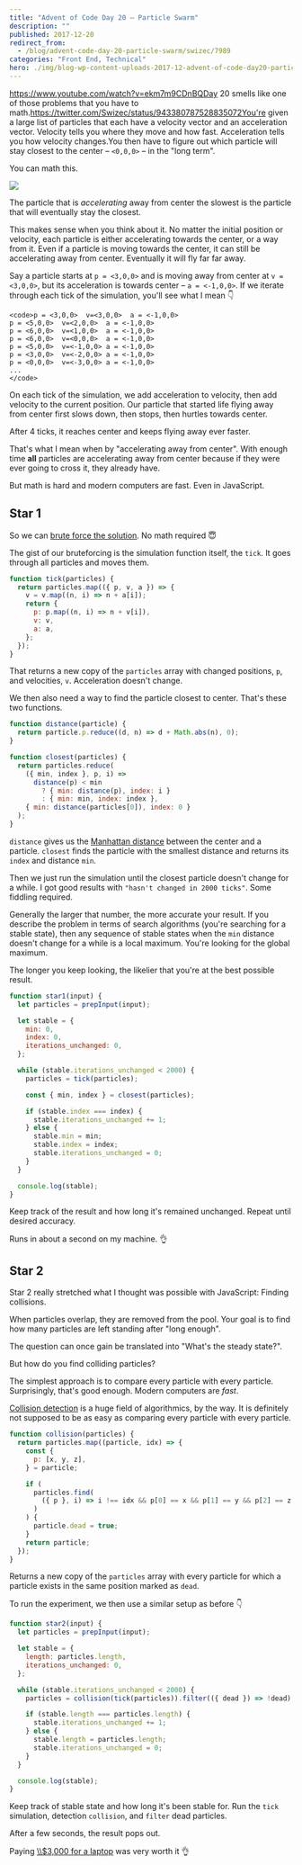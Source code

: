 ```yaml
---
title: "Advent of Code Day 20 – Particle Swarm"
description: ""
published: 2017-12-20
redirect_from:
  - /blog/advent-code-day-20-particle-swarm/swizec/7989
categories: "Front End, Technical"
hero: ./img/blog-wp-content-uploads-2017-12-advent-of-code-day20-particles-1024x575.jpg
---
```


<https://www.youtube.com/watch?v=ekm7m9CDnBQDay> 20 smells like one of those problems that you have to math.<https://twitter.com/Swizec/status/943380787528835072You're> given a large list of particles that each have a velocity vector and an acceleration vector. Velocity tells you where they move and how fast. Acceleration tells you how velocity changes.You then have to figure out which particle will stay closest to the center – `<0,0,0>` – in the "long term".

You can math this.

![](./img/blog-wp-content-uploads-2017-12-advent-of-code-day20-particles-1024x575.jpg)

The particle that is _accelerating_ away from center the slowest is the particle that will eventually stay the closest.

This makes sense when you think about it. No matter the initial position or velocity, each particle is either accelerating towards the center, or a way from it. Even if a particle is moving towards the center, it can still be accelerating away from center. Eventually it will fly far far away.

Say a particle starts at `p = <3,0,0>` and is moving away from center at `v = <3,0,0>`, but its acceleration is towards center – `a = <-1,0,0>`. If we iterate through each tick of the simulation, you'll see what I mean 👇

```undefined
<code>p = <3,0,0>  v=<3,0,0>  a = <-1,0,0>
p = <5,0,0>  v=<2,0,0>  a = <-1,0,0>
p = <6,0,0>  v=<1,0,0>  a = <-1,0,0>
p = <6,0,0>  v=<0,0,0>  a = <-1,0,0>
p = <5,0,0>  v=<-1,0,0> a = <-1,0,0>
p = <3,0,0>  v=<-2,0,0> a = <-1,0,0>
p = <0,0,0>  v=<-3,0,0> a = <-1,0,0>
...
</code>
```

On each tick of the simulation, we add acceleration to velocity, then add velocity to the current position. Our particle that started life flying away from center first slows down, then stops, then hurtles towards center.

After 4 ticks, it reaches center and keeps flying away ever faster.

That's what I mean when by "accelerating away from center". With enough time **all** particles are accelerating away from center because if they were ever going to cross it, they already have.

But math is hard and modern computers are fast. Even in JavaScript.

## Star 1

So we can [brute force the solution](https://github.com/Swizec/advent-of-code-2017/blob/master/20.js#L1037). No math required 😇

The gist of our bruteforcing is the simulation function itself, the `tick`. It goes through all particles and moves them.

```javascript
function tick(particles) {
  return particles.map(({ p, v, a }) => {
    v = v.map((n, i) => n + a[i]);
    return {
      p: p.map((n, i) => n + v[i]),
      v: v,
      a: a,
    };
  });
}
```

That returns a new copy of the `particles` array with changed positions, `p`, and velocities, `v`. Acceleration doesn't change.

We then also need a way to find the particle closest to center. That's these two functions.

```javascript
function distance(particle) {
  return particle.p.reduce((d, n) => d + Math.abs(n), 0);
}

function closest(particles) {
  return particles.reduce(
    ({ min, index }, p, i) =>
      distance(p) < min
        ? { min: distance(p), index: i }
        : { min: min, index: index },
    { min: distance(particles[0]), index: 0 }
  );
}
```

`distance` gives us the [Manhattan distance](https://en.wikipedia.org/wiki/Taxicab_geometry) between the center and a particle. `closest` finds the particle with the smallest distance and returns its `index` and distance `min`.

Then we just run the simulation until the closest particle doesn't change for a while. I got good results with `"hasn't changed in 2000 ticks"`. Some fiddling required.

Generally the larger that number, the more accurate your result. If you describe the problem in terms of search algorithms (you're searching for a stable state), then any sequence of stable states when the `min` distance doesn't change for a while is a local maximum. You're looking for the global maximum.

The longer you keep looking, the likelier that you're at the best possible result.

```javascript
function star1(input) {
  let particles = prepInput(input);

  let stable = {
    min: 0,
    index: 0,
    iterations_unchanged: 0,
  };

  while (stable.iterations_unchanged < 2000) {
    particles = tick(particles);

    const { min, index } = closest(particles);

    if (stable.index === index) {
      stable.iterations_unchanged += 1;
    } else {
      stable.min = min;
      stable.index = index;
      stable.iterations_unchanged = 0;
    }
  }

  console.log(stable);
}
```

Keep track of the result and how long it's remained unchanged. Repeat until desired accuracy.

Runs in about a second on my machine. 👌

## Star 2

Star 2 really stretched what I thought was possible with JavaScript: Finding collisions.

When particles overlap, they are removed from the pool. Your goal is to find how many particles are left standing after "long enough".

The question can once gain be translated into "What's the steady state?".

But how do you find colliding particles?

The simplest approach is to compare every particle with every particle. Surprisingly, that's good enough. Modern computers are _fast_.

[Collision detection](https://en.wikipedia.org/wiki/Collision_detection) is a huge field of algorithmics, by the way. It is definitely not supposed to be as easy as comparing every particle with every particle.

```javascript
function collision(particles) {
  return particles.map((particle, idx) => {
    const {
      p: [x, y, z],
    } = particle;

    if (
      particles.find(
        ({ p }, i) => i !== idx && p[0] == x && p[1] == y && p[2] == z
      )
    ) {
      particle.dead = true;
    }
    return particle;
  });
}
```

Returns a new copy of the `particles` array with every particle for which a particle exists in the same position marked as `dead`.

To run the experiment, we then use a similar setup as before 👇

```javascript
function star2(input) {
  let particles = prepInput(input);

  let stable = {
    length: particles.length,
    iterations_unchanged: 0,
  };

  while (stable.iterations_unchanged < 2000) {
    particles = collision(tick(particles)).filter(({ dead }) => !dead);

    if (stable.length === particles.length) {
      stable.iterations_unchanged += 1;
    } else {
      stable.length = particles.length;
      stable.iterations_unchanged = 0;
    }
  }

  console.log(stable);
}
```

Keep track of stable state and how long it's been stable for. Run the `tick` simulation, detection `collision`, and `filter` dead particles.

After a few seconds, the result pops out.

Paying [\\\\\$3,000 for a laptop](https://swizec.com/blog/first-day-new-2017-macbook-pro/swizec/7643) was very worth it 👌

